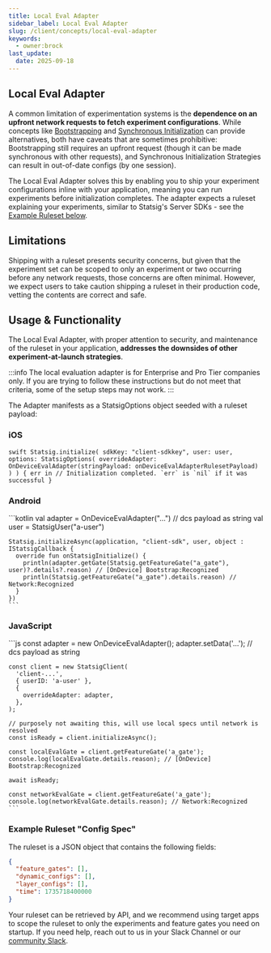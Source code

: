 ```yaml
---
title: Local Eval Adapter
sidebar_label: Local Eval Adapter
slug: /client/concepts/local-eval-adapter
keywords:
  - owner:brock
last_update:
  date: 2025-09-18
---
```



## Local Eval Adapter

A common limitation of experimentation systems is the **dependence on an upfront network requests to fetch experiment configurations**. While concepts like [Bootstrapping](/client/concepts/initialize#2-bootstrap-initialization) and [Synchronous Initialization](/client/concepts/initialize#4-synchronous-initialization) can provide alternatives, both have caveats that are sometimes prohibitive: Bootstrapping still requires an upfront request (though it can be made synchronous with other requests), and Synchronous Initialization Strategies can result in out-of-date configs (by one session).

The Local Eval Adapter solves this by enabling you to ship your experiment configurations inline with your application, meaning you can run experiments before initialization completes. The adapter expects a ruleset explaining your experiments, similar to Statsig's Server SDKs - see the [Example Ruleset below](#example-ruleset-config-spec).

## Limitations

Shipping with a ruleset presents security concerns, but given that the experiment set can be scoped to only an experiment or two occurring before any network requests, those concerns are often minimal. However, we expect users to take caution shipping a ruleset in their production code, vetting the contents are correct and safe.

## Usage & Functionality

The Local Eval Adapter, with proper attention to security, and maintenance of the ruleset in your application, **addresses the downsides of other experiment-at-launch strategies**. 

:::info
The local evaluation adapter is for Enterprise and Pro Tier companies only.  If you are trying to follow these instructions but do not meet that criteria, some of the setup steps may not work.
:::

The Adapter manifests as a StatsigOptions object seeded with a ruleset payload:
<Tabs>
  <TabItem value="ios" label="iOS">
    <h3>iOS</h3>
    ```swift
    Statsig.initialize(
        sdkKey: "client-sdkkey",
        user: user,
        options: StatsigOptions(
            overrideAdapter: OnDeviceEvalAdapter(stringPayload: onDeviceEvalAdapterRulesetPayload)
        )
    ) { err in
        // Initialization completed. `err` is `nil` if it was successful
    }
    ``` 
  </TabItem>
  <TabItem value="android" label="Android">
    <h3>Android</h3>
    ```kotlin
    val adapter = OnDeviceEvalAdapter("...") // dcs payload as string
    val user = StatsigUser("a-user")
    
    Statsig.initializeAsync(application, "client-sdk", user, object : IStatsigCallback {
      override fun onStatsigInitialize() {
        println(adapter.getGate(Statsig.getFeatureGate("a_gate"), user)?.details?.reason) // [OnDevice] Bootstrap:Recognized
        println(Statsig.getFeatureGate("a_gate").details.reason) // Network:Recognized
      }
    })
    ```
  </TabItem>
  <TabItem value="js" label="JavaScript">
    <h3>JavaScript</h3>
    ```js
    const adapter = new OnDeviceEvalAdapter();
    adapter.setData('...'); // dcs payload as string

    const client = new StatsigClient(
      'client-...',
      { userID: 'a-user' },
      {
        overrideAdapter: adapter,
      },
    );

    // purposely not awaiting this, will use local specs until network is resolved
    const isReady = client.initializeAsync();

    const localEvalGate = client.getFeatureGate('a_gate');
    console.log(localEvalGate.details.reason); // [OnDevice] Bootstrap:Recognized

    await isReady;

    const networkEvalGate = client.getFeatureGate('a_gate');
    console.log(networkEvalGate.details.reason); // Network:Recognized
    ```
  </TabItem>
</Tabs>


### Example Ruleset "Config Spec"

The ruleset is a JSON object that contains the following fields:

```json
{
  "feature_gates": [],
  "dynamic_configs": [],
  "layer_configs": [],
  "time": 1735718400000
}
```
Your ruleset can be retrieved by API, and we recommend using target apps to scope the ruleset to only the experiments and feature gates you need on startup. If you need help, reach out to us in your Slack Channel or our [community Slack](https://statsig.com/slack).
